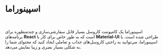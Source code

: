 # اسپینوراما

<br />

اسپینوراما یک کامپوننت کاروسل بسیار قابل سفارشی‌سازی و چندمنظوره برای برنامه‌های **React** است که به طور خاص برای کار با **Material-UI** طراحی شده است. با اسپینوراما، می‌توانید به راحتی کاروسل‌های جذاب و تعاملی ایجاد کنید که محتوای شما را به شکلی بسیار بصری و زیبا نمایش می‌دهد.
